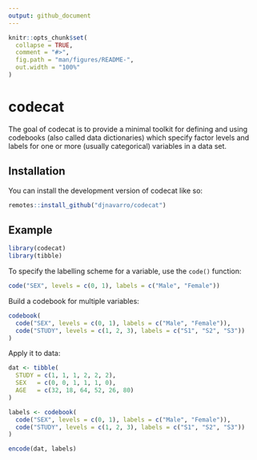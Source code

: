 ```yaml
---
output: github_document
---
```


<!-- README.md is generated from README.Rmd. Please edit that file -->

```r
knitr::opts_chunk$set(
  collapse = TRUE,
  comment = "#>",
  fig.path = "man/figures/README-",
  out.width = "100%"
)
```

# codecat

<!-- badges: start -->
<!-- badges: end -->

The goal of codecat is to provide a minimal toolkit for defining and using codebooks (also called data dictionaries) which specify factor levels and labels for one or more (usually categorical) variables in a data set.

## Installation

You can install the development version of codecat like so:

``` r
remotes::install_github("djnavarro/codecat")
```

## Example

```r
library(codecat)
library(tibble)
```

To specify the labelling scheme for a variable, use the `code()` function:

```r
code("SEX", levels = c(0, 1), labels = c("Male", "Female"))
```

Build a codebook for multiple variables:

```r
codebook(
  code("SEX", levels = c(0, 1), labels = c("Male", "Female")),
  code("STUDY", levels = c(1, 2, 3), labels = c("S1", "S2", "S3"))
)
```

Apply it to data:

```r
dat <- tibble(
  STUDY = c(1, 1, 1, 2, 2, 2),
  SEX   = c(0, 0, 1, 1, 1, 0),
  AGE   = c(32, 18, 64, 52, 26, 80)
)

labels <- codebook(
  code("SEX", levels = c(0, 1), labels = c("Male", "Female")),
  code("STUDY", levels = c(1, 2, 3), labels = c("S1", "S2", "S3"))
)

encode(dat, labels)
```


